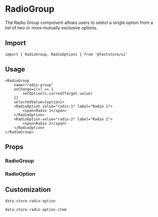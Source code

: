
# RadioGroup

The Radio Group component allows users to select a single option from a list of two or more mutually exclusive options.

## Import

```tsx
import { RadioGroup, RadioOptions } from '@faststore/ui'
```

## Usage

```tsx
<RadioGroup
    name="radio-group"
    onChange={(v) => {
        setOption(v.currentTarget.value)
    }}
    selectedValue={option}>
    <RadioOption value="radio-1" label="Radio 1">
        <span>Radio 1</span>
    </RadioOption>
    <RadioOption value="radio-2" label="Radio 2">
        <span>Radio 2</span>
    </RadioOption>
</RadioGroup>
```

## Props

### RadioGroup
<PropsComponent
    name="name"
    type= "string"
    description="Name to link children by context."
    required="true"
/>
<PropsComponent
    name="selectedValue"
    type= "string | number"
    description="Value of checked child."
/>
<PropsComponent
    name="onChange"
    type= "ChangeEventHandler<HTMLInputElement>"
    description="Function that is triggered when any children is checked."
/>


### RadioOption

<PropsComponent
    name="label"
    type= "string"
    description="Attribute to set aria-label option as required."
    required="true"
/>
<PropsComponent
    name="value"
    type= "string | number"
    description="Value to be emitted when radio is clicked."
    required="true"
/>
<PropsComponent
    name="testId"
    type= "string"
    description="ID to find this component in testing tools (e.g.: cypress, testing library, and jest)."
    defaultValue="store-radio-option"
/>

## Customization

`data-store-radio-option`

`data-store-radio-option-item`
